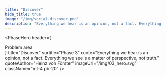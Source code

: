 ```yaml
---
title: "Discover"
hide_title: true
image: "/img/social-discover.png"
description: "Everything we hear is an opinion, not a fact. Everything we see is a matter of perspective, not truth. - Heinz von Förster"
---
```



<PhaseHero
  header={
    <div className="border-b border-magenta-500 text-sm lg:text-base text-magenta-500 py-1 mb-5 lg:mb-8">
      Problem area
    </div>
  }
  title="Discover"
  surtitle="Phase 3"
  quote="Everything we hear is an opinion, not a fact. Everything we see is a matter of perspective, not truth."
  quoteAuthor="Heinz von Förster"
  imageUrl="/img/03_hero.svg"
  className="mt-4 pb-20"
/>
